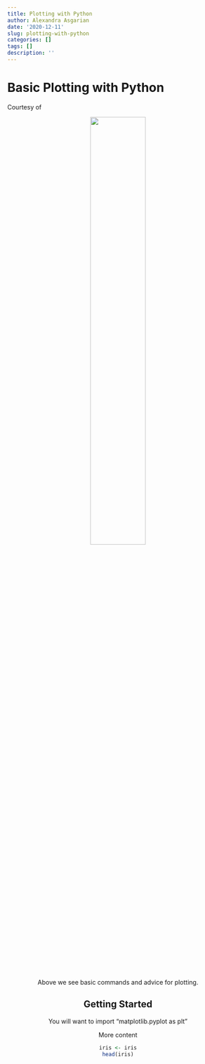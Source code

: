 ```yaml
---
title: Plotting with Python
author: Alexandra Asgarian
date: '2020-12-11'
slug: plotting-with-python
categories: []
tags: []
description: ''
---
```


# Basic Plotting with Python

Courtesy of 

<center>
![](/post/2020-12-11-plotting-with-python_files/Screen Shot 2020-12-11 at 10.54.32 PM.png){width=50%}
<center>

Above we see basic commands and advice for plotting.

## Getting Started

You will want to import "matplotlib.pyplot as plt"


More content

```R
iris <- iris
head(iris)
```

